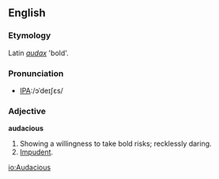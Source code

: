 ==English==

===Etymology===
Latin ''[[audax]]'' 'bold'.

===Pronunciation===
*[[w:International Phonetic Alphabet|IPA]]:/ɔˈdeɪʃɛs/

===Adjective===
'''audacious'''
# Showing a willingness to take bold risks; recklessly daring.
# [[Impudent]].

[[io:Audacious]]